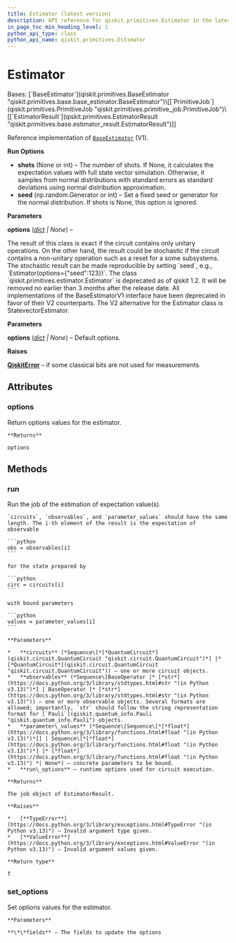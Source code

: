 ```yaml
---
title: Estimator (latest version)
description: API reference for qiskit.primitives.Estimator in the latest version of qiskit
in_page_toc_min_heading_level: 1
python_api_type: class
python_api_name: qiskit.primitives.Estimator
---
```


# Estimator

<Class id="qiskit.primitives.Estimator" isDedicatedPage={true} github="https://github.com/Qiskit/qiskit/tree/stable/1.3/qiskit/primitives/estimator.py#L38-L172" signature="qiskit.primitives.Estimator(*, options=None)" modifiers="class">
  Bases: [`BaseEstimator`](qiskit.primitives.BaseEstimator "qiskit.primitives.base.base_estimator.BaseEstimator")\[[`PrimitiveJob`](qiskit.primitives.PrimitiveJob "qiskit.primitives.primitive_job.PrimitiveJob")\[[`EstimatorResult`](qiskit.primitives.EstimatorResult "qiskit.primitives.base.estimator_result.EstimatorResult")]]

  Reference implementation of [`BaseEstimator`](qiskit.primitives.BaseEstimator "qiskit.primitives.BaseEstimator") (V1).

  **Run Options**

  *   **shots** (None or int) – The number of shots. If None, it calculates the expectation values with full state vector simulation. Otherwise, it samples from normal distributions with standard errors as standard deviations using normal distribution approximation.
  *   **seed** (np.random.Generator or int) – Set a fixed seed or generator for the normal distribution. If shots is None, this option is ignored.

  **Parameters**

  **options** ([*dict*](https://docs.python.org/3/library/stdtypes.html#dict "(in Python v3.13)") *| None*) –

  <Admonition title="Note" type="note">
    The result of this class is exact if the circuit contains only unitary operations. On the other hand, the result could be stochastic if the circuit contains a non-unitary operation such as a reset for a some subsystems. The stochastic result can be made reproducible by setting `seed`, e.g., `Estimator(options={"seed":123})`.
  </Admonition>

  <Admonition title="Deprecated since version 1.2" type="danger">
    The class `qiskit.primitives.estimator.Estimator` is deprecated as of qiskit 1.2. It will be removed no earlier than 3 months after the release date. All implementations of the BaseEstimatorV1 interface have been deprecated in favor of their V2 counterparts. The V2 alternative for the Estimator class is StatevectorEstimator.
  </Admonition>

  **Parameters**

  **options** ([*dict*](https://docs.python.org/3/library/stdtypes.html#dict "(in Python v3.13)") *| None*) – Default options.

  **Raises**

  [**QiskitError**](exceptions#qiskit.exceptions.QiskitError "qiskit.exceptions.QiskitError") – if some classical bits are not used for measurements.

  ## Attributes

  ### options

  <Attribute id="qiskit.primitives.Estimator.options">
    Return options values for the estimator.

    **Returns**

    options
  </Attribute>

  ## Methods

  ### run

  <Function id="qiskit.primitives.Estimator.run" github="https://github.com/Qiskit/qiskit/tree/stable/1.3/qiskit/primitives/base/base_estimator.py#L121-L178" signature="run(circuits, observables, parameter_values=None, **run_options)">
    Run the job of the estimation of expectation value(s).

    `circuits`, `observables`, and `parameter_values` should have the same length. The i-th element of the result is the expectation of observable

    ```python
    obs = observables[i]
    ```

    for the state prepared by

    ```python
    circ = circuits[i]
    ```

    with bound parameters

    ```python
    values = parameter_values[i]
    ```

    **Parameters**

    *   **circuits** (*Sequence\[*[*QuantumCircuit*](qiskit.circuit.QuantumCircuit "qiskit.circuit.QuantumCircuit")*] |* [*QuantumCircuit*](qiskit.circuit.QuantumCircuit "qiskit.circuit.QuantumCircuit")) – one or more circuit objects.
    *   **observables** (*Sequence\[BaseOperator |* [*str*](https://docs.python.org/3/library/stdtypes.html#str "(in Python v3.13)")*] | BaseOperator |* [*str*](https://docs.python.org/3/library/stdtypes.html#str "(in Python v3.13)")) – one or more observable objects. Several formats are allowed; importantly, `str` should follow the string representation format for [`Pauli`](qiskit.quantum_info.Pauli "qiskit.quantum_info.Pauli") objects.
    *   **parameter\_values** (*Sequence\[Sequence\[*[*float*](https://docs.python.org/3/library/functions.html#float "(in Python v3.13)")*]] | Sequence\[*[*float*](https://docs.python.org/3/library/functions.html#float "(in Python v3.13)")*] |* [*float*](https://docs.python.org/3/library/functions.html#float "(in Python v3.13)") *| None*) – concrete parameters to be bound.
    *   **run\_options** – runtime options used for circuit execution.

    **Returns**

    The job object of EstimatorResult.

    **Raises**

    *   [**TypeError**](https://docs.python.org/3/library/exceptions.html#TypeError "(in Python v3.13)") – Invalid argument type given.
    *   [**ValueError**](https://docs.python.org/3/library/exceptions.html#ValueError "(in Python v3.13)") – Invalid argument values given.

    **Return type**

    T
  </Function>

  ### set\_options

  <Function id="qiskit.primitives.Estimator.set_options" github="https://github.com/Qiskit/qiskit/tree/stable/1.3/qiskit/primitives/base/base_primitive.py#L39-L45" signature="set_options(**fields)">
    Set options values for the estimator.

    **Parameters**

    **\*\*fields** – The fields to update the options
  </Function>
</Class>

